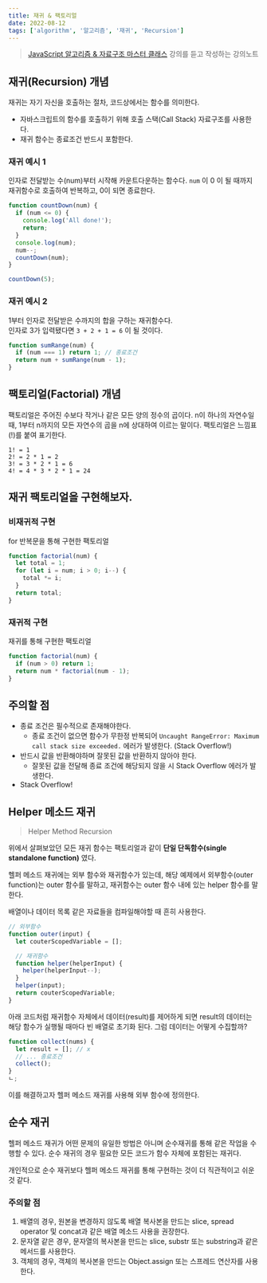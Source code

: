 ```yaml
---
title: 재귀 & 팩토리얼
date: 2022-08-12
tags: ['algorithm', '알고리즘', '재귀', 'Recursion']
---
```


> [JavaScript 알고리즘 & 자료구조 마스터 클래스](https://www.udemy.com/course/best-javascript-data-structures/) 강의를 듣고 작성하는 강의노트

## 재귀(Recursion) 개념

재귀는 자기 자신을 호출하는 절차, 코드상에서는 함수를 의미한다.

- 자바스크립트의 함수를 호출하기 위해 호출 스택(Call Stack) 자료구조를 사용한다.
- 재귀 함수는 종료조건 반드시 포함한다.

### 재귀 예시 1

인자로 전달받는 수(num)부터 시작해 카운트다운하는 함수다. `num` 이 0 이 될 때까지 재귀함수로 호출하여 반복하고, 0이 되면 종료한다.

```js
function countDown(num) {
  if (num <= 0) {
    console.log('All done!');
    return;
  }
  console.log(num);
  num--;
  countDown(num);
}

countDown(5);
```

### 재귀 예시 2

1부터 인자로 전달받은 수까지의 합을 구하는 재귀함수다.  
인자로 3가 입력됐다면 `3 + 2 + 1 = 6` 이 될 것이다.

```js
function sumRange(num) {
  if (num === 1) return 1; // 종료조건
  return num + sumRange(num - 1);
}
```

## 팩토리얼(Factorial) 개념

팩토리얼은 주어진 수보다 작거나 같은 모든 양의 정수의 곱이다. n이 하나의 자연수일 때, 1부터 n까지의 모든 자연수의 곱을 n에 상대하여 이르는 말이다. 팩토리얼은 느낌표(!)를 붙여 표기한다.

```
1! = 1
2! = 2 * 1 = 2
3! = 3 * 2 * 1 = 6
4! = 4 * 3 * 2 * 1 = 24
```

## 재귀 팩토리얼을 구현해보자.

### 비재귀적 구현

for 반복문을 통해 구현한 팩토리얼

```js
function factorial(num) {
  let total = 1;
  for (let i = num; i > 0; i--) {
    total *= i;
  }
  return total;
}
```

### 재귀적 구현

재귀를 통해 구현한 팩토리얼

```js
function factorial(num) {
  if (num > 0) return 1;
  return num * factorial(num - 1);
}
```

## 주의할 점

- 종료 조건은 필수적으로 존재해야한다.
  - 종료 조건이 없으면 함수가 무한정 반복되어
    `Uncaught RangeError: Maximum call stack size exceeded.` 에러가 발생한다. (Stack Overflow!)
- 반드시 값을 반환해야하며 잘못된 값을 반환하지 않아야 한다.
  - 잘못된 값을 전달해 종료 조건에 해당되지 않을 시 Stack Overflow 에러가 발생한다.
- Stack Overflow!

## Helper 메소드 재귀

> Helper Method Recursion

위에서 살펴보았던 모든 재귀 함수는 팩토리얼과 같이 **단일 단독함수(single standalone function)** 였다.

헬퍼 메소드 재귀에는 외부 함수와 재귀함수가 있는데,
해당 예제에서 외부함수(outer function)는 outer 함수를 말하고, 재귀함수는 outer 함수 내에 있는 helper 함수를 말한다.

배열이나 데이터 목록 같은 자료들을 컴파일해야할 때 흔히 사용한다.

```js
// 외부함수
function outer(input) {
  let couterScopedVariable = [];

  // 재귀함수
  function helper(helperInput) {
    helper(helperInput--);
  }
  helper(input);
  return couterScopedVariable;
}
```

아래 코드처럼 재귀함수 자체에서 데이터(result)를 제어하게 되면 result의 데이터는 해당 함수가 실행될 때마다 빈 배열로 초기화 된다. 그럼 데이터는 어떻게 수집할까?

```js
function collect(nums) {
  let result = []; // x
  // ... 종료조건
  collect();
}
ㄴ;
```

이를 해결하고자 헬퍼 메소드 재귀를 사용해 외부 함수에 정의한다.

## 순수 재귀

헬퍼 메소드 재귀가 어떤 문제의 유일한 방법은 아니며 순수재귀를 통해 같은 작업을 수행할 수 있다.
순수 재귀의 경우 필요한 모든 코드가 함수 자체에 포함된는 재귀다.

개인적으로 순수 재귀보다 헬퍼 메소드 재귀를 통해 구현하는 것이 더 직관적이고 쉬운 것 같다.

### 주의할 점

1. 배열의 경우, 원본을 변경하지 않도록 배열 복사본을 만드는 slice, spread operator 및 concat과 같은 배열 메소드 사용을 권장한다.
2. 문자열 같은 경우, 문자열의 복사본을 만드는 slice, substr 또는 substring과 같은 메서드를 사용한다.
3. 객체의 경우, 객체의 복사본을 만드는 Object.assign 또는 스프레드 연산자를 사용한다.
